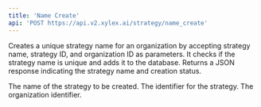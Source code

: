 ```yaml
---
title: 'Name Create'
api: 'POST https://api.v2.xylex.ai/strategy/name_create'
---
```




<Card title="Endpoint Description" icon="info" horizontal >Creates a unique strategy name for an organization by accepting strategy name, strategy ID, and organization ID as parameters. It checks if the strategy name is unique and adds it to the database. Returns a JSON response indicating the strategy name and creation status.</Card>





<ParamField query="strategy_name" type="String" required  children="The strategy_name parameter represents the unique name of the strategy within the organization. It is used to identify the strategy being created.">
  The name of the strategy to be created.
</ParamField>
<ParamField query="strategy_id" type="String" required  children="The strategy_id parameter is a unique identifier for the strategy. It is required to differentiate between different strategies within an organization.">
  The identifier for the strategy.
</ParamField>
<ParamField query="organization_id" type="String" required  children="The organization_id parameter is used to associate the strategy with a specific organization. It ensures that the strategy is unique to that organization.">
  The organization identifier.
</ParamField>
